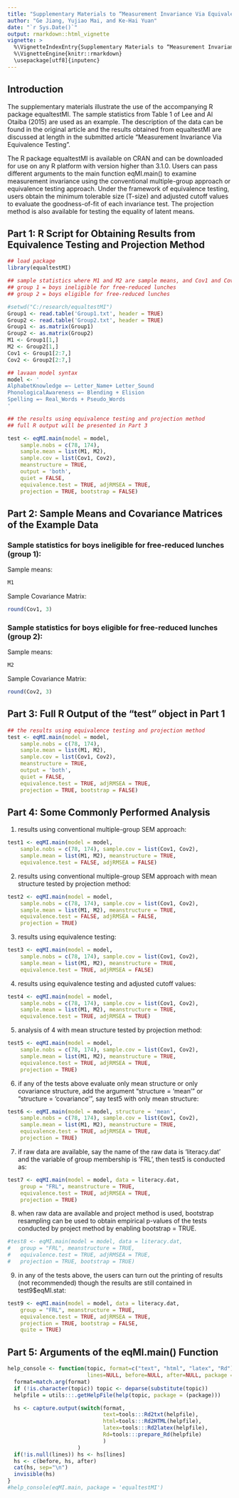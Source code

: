 ```yaml
---
title: "Supplementary Materials to “Measurement Invariance Via Equivalence Testing”"
author: "Ge Jiang, Yujiao Mai, and Ke-Hai Yuan"
date: "`r Sys.Date()`"
output: rmarkdown::html_vignette
vignette: >
  %\VignetteIndexEntry{Supplementary Materials to “Measurement Invariance Via Equivalence Testing}
  %\VignetteEngine{knitr::rmarkdown}
  \usepackage[utf8]{inputenc}
---
```


## Introduction

The supplementary materials illustrate the use of the accompanying R package equaltestMI. The sample statistics from Table 1 of Lee and Al Otaiba (2015) are used as an example. The description of the data can be found in the original article and the results obtained from equaltestMI are discussed at length in the submitted article “Measurement Invariance Via Equivalence Testing”. 

The R package equaltestMI is available on CRAN and can be downloaded for use on any R platform with version higher than 3.1.0. Users can pass different arguments to the main function eqMI.main() to examine measurement invariance using the conventional multiple-group approach or equivalence testing approach. Under the framework of equivalence testing, users obtain the minimum tolerable size (T-size) and adjusted cutoff values to evaluate the goodness-of-fit of each invariance test. The projection method is also available for testing the equality of latent means.

\newline

## Part 1: R Script for Obtaining Results from Equivalence Testing and Projection Method

```r
## load package
library(equaltestMI)
```

\newline

```r
## sample statistics where M1 and M2 are sample means, and Cov1 and Cov2 are sample covariance matrices;
## group 1 = boys ineligible for free-reduced lunches
## group 2 = boys eligible for free-reduced lunches

#setwd("C:/research/equaltestMI")
Group1 <- read.table('Group1.txt', header = TRUE)
Group2 <- read.table('Group2.txt', header = TRUE)
Group1 <- as.matrix(Group1)
Group2 <- as.matrix(Group2)
M1 <- Group1[1,]
M2 <- Group2[1,]
Cov1 <- Group1[2:7,]
Cov2 <- Group2[2:7,]
```


```r
## lavaan model syntax
model <- '
AlphabetKnowledge =~ Letter_Name+ Letter_Sound
PhonologicalAwareness =~ Blending + Elision
Spelling =~ Real_Words + Pseudo_Words
'
```

\newline

```r
## the results using equivalence testing and projection method
## full R output will be presented in Part 3

test <- eqMI.main(model = model, 
	sample.nobs = c(78, 174), 
	sample.mean = list(M1, M2), 
	sample.cov = list(Cov1, Cov2),
	meanstructure = TRUE, 
	output = 'both', 
	quiet = FALSE, 	
	equivalence.test = TRUE, adjRMSEA = TRUE, 
	projection = TRUE, bootstrap = FALSE)
```

\newline

## Part 2: Sample Means and Covariance Matrices of the Example Data

### Sample statistics for boys ineligible for free-reduced lunches (group 1):

Sample means: 

```r
M1
```

Sample Covariance Matrix:

```r
round(Cov1, 3)
```

\newline

### Sample statistics for boys eligible for free-reduced lunches (group 2):

Sample means: 

```r
M2
```

Sample Covariance Matrix:

```r
round(Cov2, 3)
```

\newline

## Part 3: Full R Output of the “test” object in Part 1

```r
## the results using equivalence testing and projection method
test <- eqMI.main(model = model, 
	sample.nobs = c(78, 174), 
	sample.mean = list(M1, M2), 
	sample.cov = list(Cov1, Cov2),
	meanstructure = TRUE, 
	output = 'both', 
	quiet = FALSE, 	
	equivalence.test = TRUE, adjRMSEA = TRUE, 
	projection = TRUE, bootstrap = FALSE)
```

\newline

## Part 4: Some Commonly Performed Analysis

1. results using conventional multiple-group SEM approach:

```r
test1 <- eqMI.main(model = model, 
	sample.nobs = c(78, 174), sample.cov = list(Cov1, Cov2), 
	sample.mean = list(M1, M2), meanstructure = TRUE, 
	equivalence.test = FALSE, adjRMSEA = FALSE)
```

2. results using conventional multiple-group SEM approach with mean structure tested by projection method:

```r
test2 <- eqMI.main(model = model, 
	sample.nobs = c(78, 174), sample.cov = list(Cov1, Cov2), 
	sample.mean = list(M1, M2), meanstructure = TRUE, 
	equivalence.test = FALSE, adjRMSEA = FALSE,
	projection = TRUE)
```

3. results using equivalence testing:

```r
test3 <- eqMI.main(model = model, 
	sample.nobs = c(78, 174), sample.cov = list(Cov1, Cov2), 
	sample.mean = list(M1, M2), meanstructure = TRUE, 
	equivalence.test = TRUE, adjRMSEA = FALSE)
```

4. results using equivalence testing and adjusted cutoff values:

```r
test4 <- eqMI.main(model = model, 
	sample.nobs = c(78, 174), sample.cov = list(Cov1, Cov2), 
	sample.mean = list(M1, M2), meanstructure = TRUE, 
	equivalence.test = TRUE, adjRMSEA = TRUE)
```

5. analysis of 4 with mean structure tested by projection method:

```r
test5 <- eqMI.main(model = model, 
	sample.nobs = c(78, 174), sample.cov = list(Cov1, Cov2), 
	sample.mean = list(M1, M2), meanstructure = TRUE, 
	equivalence.test = TRUE, adjRMSEA = TRUE,
	projection = TRUE)
```

6. if any of the tests above evaluate only mean structure or only covariance structure, add the argument "structure = 'mean'" or "structure = 'covariance'", say test5 with only mean structure:

```r
test6 <- eqMI.main(model = model, structure = 'mean',
	sample.nobs = c(78, 174), sample.cov = list(Cov1, Cov2), 
	sample.mean = list(M1, M2), meanstructure = TRUE, 
	equivalence.test = TRUE, adjRMSEA = TRUE,
	projection = TRUE)
```

7. if raw data are available, say the name of the raw data is 'literacy.dat' and the variable of group membership is 'FRL', then test5 is conducted as:

```r
test7 <- eqMI.main(model = model, data = literacy.dat, 
	group = "FRL", meanstructure = TRUE, 
	equivalence.test = TRUE, adjRMSEA = TRUE,
	projection = TRUE)
```

8. when raw data are available and project method is used, bootstrap resampling can be used to obtain empirical p-values of the tests conducted by project method by enabling bootstrap = TRUE. 

```r
#test8 <- eqMI.main(model = model, data = literacy.dat, 
#	group = "FRL", meanstructure = TRUE, 
#	equivalence.test = TRUE, adjRMSEA = TRUE,
#	projection = TRUE, bootstrap = TRUE)
```

9. in any of the tests above, the users can turn out the printing of results (not recommended) though the results are still contained in test9$eqMI.stat:

```r
test9 <- eqMI.main(model = model, data = literacy.dat, 
	group = "FRL", meanstructure = TRUE, 
	equivalence.test = TRUE, adjRMSEA = TRUE,
	projection = TRUE, bootstrap = FALSE,
	quite = TRUE)
```

\newline

## Part 5: Arguments of the eqMI.main() Function

\newline

```r
help_console <- function(topic, format=c("text", "html", "latex", "Rd"),
                         lines=NULL, before=NULL, after=NULL, package = NULL) {  
  format=match.arg(format)
  if (!is.character(topic)) topic <- deparse(substitute(topic))
  helpfile = utils:::.getHelpFile(help(topic, package = (package)))

  hs <- capture.output(switch(format, 
                              text=tools:::Rd2txt(helpfile),
                              html=tools:::Rd2HTML(helpfile),
                              latex=tools:::Rd2latex(helpfile),
                              Rd=tools:::prepare_Rd(helpfile)
                              )
                      )
  if(!is.null(lines)) hs <- hs[lines]
  hs <- c(before, hs, after)
  cat(hs, sep="\n")
  invisible(hs)
}
#help_console(eqMI.main, package = 'equaltestMI')
```

